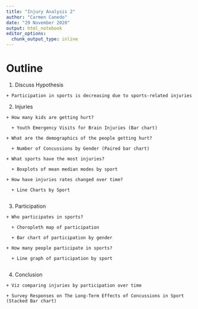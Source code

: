 ```yaml
---
title: "Injury Analysis 2"
author: "Carmen Canedo"
date: "29 November 2020"
output: html_notebook
editor_options: 
  chunk_output_type: inline
---
```


# Outline

  1. Discuss Hypothesis
  
    + Participation in sports is decreasing due to sports-related injuries
    
  2. Injuries
  
    + How many kids are getting hurt?
    
      + Youth Emergency Visits for Brain Injuries (Bar chart)
      
    + What are the demographics of the people getting hurt?
    
      + Number of Concussions by Gender (Paired bar chart)
      
    + What sports have the most injuries?
    
      + Boxplots of mean median modes by sport
      
    + How have injuries rates changed over time?
    
      + Line Charts by Sport
      
  3. Participation
  
    + Who participates in sports?
    
      + Choropleth map of participation
      
      + Bar chart of participation by gender
      
    + How many people participate in sports?
    
      + Line graph of participation by sport
      
  4. Conclusion
  
    + Viz comparing injuries by participation over time
    
    + Survey Responses on The Long-Term Effects of Concussions in Sport (Stacked Bar chart)
    


